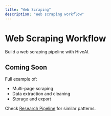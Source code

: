 ```yaml
---
title: "Web Scraping"
description: "Web scraping workflow"
---
```


# Web Scraping Workflow

Build a web scraping pipeline with HiveAI.

## Coming Soon

Full example of:
- Multi-page scraping
- Data extraction and cleaning
- Storage and export

Check [Research Pipeline](/docs/en/examples/research-pipeline) for similar patterns.
